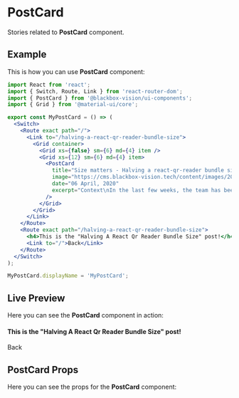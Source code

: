 

<Meta title="UI Components/PostCard" component={PostCard} />

# PostCard

Stories related to **PostCard** component.

## Example

This is how you can use **PostCard** component:

```jsx
import React from 'react';
import { Switch, Route, Link } from 'react-router-dom';
import { PostCard } from '@blackbox-vision/ui-components';
import { Grid } from '@material-ui/core';

export const MyPostCard = () => (
  <Switch>
    <Route exact path="/">
      <Link to="/halving-a-react-qr-reader-bundle-size">
        <Grid container>
          <Grid xs={false} sm={6} md={4} item />
          <Grid xs={12} sm={6} md={4} item>
            <PostCard
              title="Size matters - Halving a react-qr-reader bundle size"
              image="https://cms.blackbox-vision.tech/content/images/2020/04/lib-logo-1.png"
              date="06 April, 2020"
              excerpt="Context\nIn the last few weeks, the team has been involve ..."
            />
          </Grid>
        </Grid>
      </Link>
    </Route>
    <Route exact path="/halving-a-react-qr-reader-bundle-size">
      <h4>This is the "Halving A React Qr Reader Bundle Size" post!</h4>
      <Link to="/">Back</Link>
    </Route>
  </Switch>
);

MyPostCard.displayName = 'MyPostCard';
```

## Live Preview

Here you can see the **PostCard** component in action:

<Preview withSource="none">
  <Story
    name="Get started"
    decorators={[
      withKnobs,
      addThemeProvider(lightTheme),
      StoryRouter({
        '/': linkTo('PostCard'),
      }),
    ]}
  >
    <Switch>
      <Route exact path="/">
        <Link
          to="/halving-a-react-qr-reader-bundle-size"
          underline="none"
          style={{ textDecoration: 'none' }}
        >
          <Grid container>
            <Grid xs={false} sm={6} md={4} item />
            <Grid xs={12} sm={6} md={4} item>
              <PostCard
                title={text(
                  'Title',
                  'Size matters - Halving a react-qr-reader bundle size'
                )}
                image={text(
                  'Image',
                  'https://cms.blackbox-vision.tech/content/images/2020/04/lib-logo-1.png'
                )}
                date={text('Date', '06 April, 2020')}
                excerpt={text(
                  'Excerpt',
                  'Context\nIn the last few weeks, the team has been involve ...'
                )}
                elevation={number('Elevation', 0)}
              />
            </Grid>
          </Grid>
        </Link>
      </Route>
      <Route exact path="/halving-a-react-qr-reader-bundle-size">
        <h4>This is the "Halving A React Qr Reader Bundle Size" post!</h4>
        <Link to="/">Back</Link>
      </Route>
    </Switch>
  </Story>
</Preview>

## PostCard Props

Here you can see the props for the **PostCard** component:

<Props of={PostCard} />
